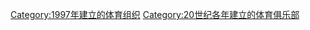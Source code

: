 {{Commons category|Sports clubs established in 1997}}
{{Cat topic in year| topic=建立的體育俱樂部| year=1997}}

[[Category:1997年建立的体育组织|Category:1997年建立的体育组织]]
[[Category:20世纪各年建立的体育俱乐部|Category:20世纪各年建立的体育俱乐部]]